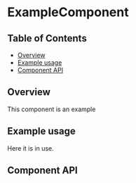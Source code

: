 
# ExampleComponent

## Table of Contents

- [Overview](#overview)
- [Example usage](#example-usage)
- [Component API](#component-api)

## Overview

This component is an example

## Example usage

Here it is in use.

<Canvas>
  <Story
    id={getStorybookSlug(pkg, ExampleComponent.displayName, 'boxed-set')}
  />
</Canvas>

## Component API

<Props />
